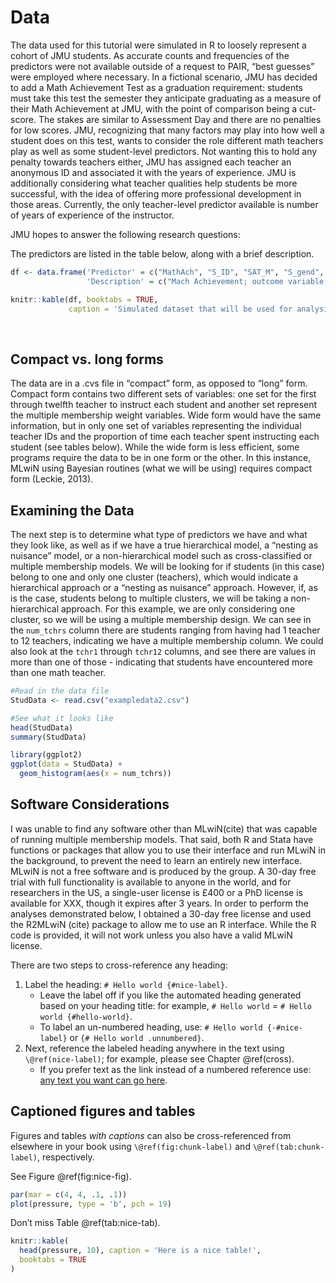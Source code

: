 # Data

The data used for this tutorial were simulated in R to loosely represent a cohort of JMU students.  As accurate counts and frequencies of the predictors were not available outside of a request to PAIR, “best guesses” were employed where necessary.  In a fictional scenario, JMU has decided to add a Math Achievement Test as a graduation requirement: students must take this test the semester they anticipate graduating as a measure of their Math Achievement at JMU, with the point of comparison being a cut-score.  The stakes are similar to Assessment Day and there are no penalties for low scores.  JMU, recognizing that many factors may play into how well a student does on this test, wants to consider the role different math teachers play as well as some student-level predictors.  Not wanting this to hold any penalty towards teachers either, JMU has assigned each teacher an anonymous ID and associated it with the years of experience.  JMU is additionally considering what teacher qualities help students be more successful, with the idea of offering more professional development in those areas.  Currently, the only teacher-level predictor available is number of years of experience of the instructor.  

JMU hopes to answer the following research questions: 

The predictors are listed in the table below, along with a brief description.

```r
df <- data.frame('Predictor' = c("MathAch", "S_ID", "SAT_M", "S_gend", "female, NB", "S_SES", "num_tchrs", "phys", "phys_tchr", "tchr1-tchr12", "w1-w12", "t1_exp-t12_exp"),
                 'Description' = c("Mach Achievement; outcome variable, score on a (fictional) math test given to students", "Student ID; a single number representation of students, from 1 to 5200", "SAT math score; ranges from 200-800 and represents the SAT math score of students prior to entering JMU.", "Student gender; a non-binary gender indicator with 0 = female, 1 = male, and 2 = other/nonbinary/fluid", "Dummy coded student gender, since gender is categorical.  Male is the reference", "Student SES; values range from 2-29 cite thing here", "Number of teachers; the number of math teachers a student had at JMU", "Physics; if a student took physics or not, with 0 = no and 1 = yes", "Physics teacher; if a student took physics, the ID of the teacher they had (ranging from 1 – 22)", "Teachers 1 through 12; teacher IDs (ranging from 1-56) of teachers students had.  If a student had less than 12 teachers, teacher ID = 0", "Weights; these represent the amount of time spent with each teacher.  Values can range from 1 (only had one teacher) to 0.083 (had 12 teachers)", "Teacher experience; Given the compact nature of this dataset, the experience of the first through twelfth teachers of each student is given in years."))

knitr::kable(df, booktabs = TRUE, 
             caption = 'Simulated dataset that will be used for analysis')
```
\

## Compact vs. long forms {#compact}

The data are in a .cvs file in “compact” form, as opposed to “long” form.  Compact form contains two different sets of variables: one set for the first through twelfth teacher to instruct each student and another set represent the multiple membership weight variables.  Wide form would have the same information, but in only one set of variables representing the individual teacher IDs and the proportion of time each teacher spent instructing each student (see tables below).  While the wide form is less efficient, some programs require the data to be in one form or the other.  In this instance, MLwiN using Bayesian routines (what we will be using) requires compact form (Leckie, 2013). 


## Examining the Data

The next step is to determine what type of predictors we have and what they look like, as well as if we have a true hierarchical model, a “nesting as nuisance” model, or a non-hierarchical model such as cross-classified or multiple membership models.  We will be looking for if students (in this case) belong to one and only one cluster (teachers), which would indicate a hierarchical approach or a "nesting as nuisance" approach.  However, if, as is the case, students belong to multiple clusters, we will be taking a non-hierarchical approach.  For this example, we are only considering one cluster, so we will be using a multiple membership design.  We can see in the `num_tchrs` column there are students ranging from having had 1 teacher to 12 teachers, indicating we have a multiple membership column.  We could also look at the `tchr1` through `tchr12` columns, and see there are values in more than one of those - indicating that students have encountered more than one math teacher.

```r
#Read in the data file
StudData <- read.csv("exampledata2.csv")

#See what it looks like
head(StudData)
summary(StudData)

```


```r
library(ggplot2)
ggplot(data = StudData) +
  geom_histogram(aes(x = num_tchrs))

```


## Software Considerations {#software}
I was unable to find any software other than MLwiN(cite) that was capable of running multiple membership models.  That said, both R and Stata have functions or packages that allow you to use their interface and run MLwiN in the background, to prevent the need to learn an entirely new interface.  MLwiN is not a free software and is produced by the group.  A 30-day free trial with full functionality is available to anyone in the world, and for researchers in the US, a single-user license is £400 or a PhD license is available for XXX, though it expires after 3 years.  In order to perform the analyses demonstrated below, I obtained a 30-day free license and used the R2MLwiN (cite) package to allow me to use an R interface.  While the R code is provided, it will not work unless you also have a valid MLwiN license.

There are two steps to cross-reference any heading:

1. Label the heading: `# Hello world {#nice-label}`. 
    - Leave the label off if you like the automated heading generated based on your heading title: for example, `# Hello world` = `# Hello world {#hello-world}`.
    - To label an un-numbered heading, use: `# Hello world {-#nice-label}` or `{# Hello world .unnumbered}`.

1. Next, reference the labeled heading anywhere in the text using `\@ref(nice-label)`; for example, please see Chapter \@ref(cross). 
    - If you prefer text as the link instead of a numbered reference use: [any text you want can go here](#cross).

## Captioned figures and tables

Figures and tables *with captions* can also be cross-referenced from elsewhere in your book using `\@ref(fig:chunk-label)` and `\@ref(tab:chunk-label)`, respectively.

See Figure \@ref(fig:nice-fig).

```r
par(mar = c(4, 4, .1, .1))
plot(pressure, type = 'b', pch = 19)
```

Don't miss Table \@ref(tab:nice-tab).

```r
knitr::kable(
  head(pressure, 10), caption = 'Here is a nice table!',
  booktabs = TRUE
)
```
